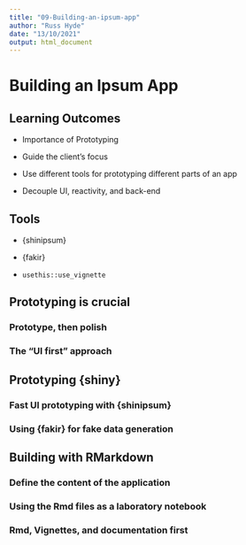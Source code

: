 ```yaml
---
title: "09-Building-an-ipsum-app"
author: "Russ Hyde"
date: "13/10/2021"
output: html_document
---
```


# Building an Ipsum App

## Learning Outcomes

- Importance of Prototyping

- Guide the client's focus

- Use different tools for prototyping different parts of an app

- Decouple UI, reactivity, and back-end

## Tools

- {shinipsum}

- {fakir}

- `usethis::use_vignette`

## Prototyping is crucial

### Prototype, then polish

### The "UI first" approach

## Prototyping {shiny}

### Fast UI prototyping with {shinipsum}

### Using {fakir} for fake data generation

## Building with RMarkdown

### Define the content of the application

### Using the Rmd files as a laboratory notebook

### Rmd, Vignettes, and documentation first